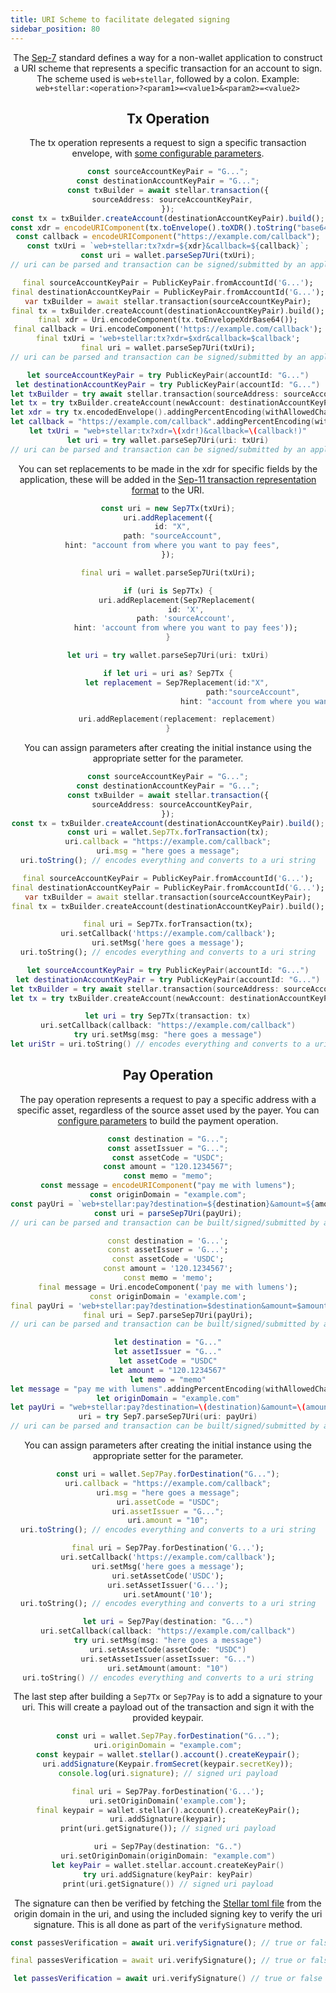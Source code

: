 ```yaml
---
title: URI Scheme to facilitate delegated signing
sidebar_position: 80
---
```



<Header />

The [Sep-7] standard defines a way for a non-wallet application to construct a URI scheme that represents a specific transaction for an account to sign. The scheme used is `web+stellar`, followed by a colon. Example: `web+stellar:<operation>?<param1>=<value1>&<param2>=<value2>`

## Tx Operation

The tx operation represents a request to sign a specific transaction envelope, with [some configurable parameters].

<CodeExample>

```typescript
const sourceAccountKeyPair = "G...";
const destinationAccountKeyPair = "G...";
const txBuilder = await stellar.transaction({
  sourceAddress: sourceAccountKeyPair,
});
const tx = txBuilder.createAccount(destinationAccountKeyPair).build();
const xdr = encodeURIComponent(tx.toEnvelope().toXDR().toString("base64"));
const callback = encodeURIComponent("https://example.com/callback");
const txUri = `web+stellar:tx?xdr=${xdr}&callback=${callback}`;
const uri = wallet.parseSep7Uri(txUri);
// uri can be parsed and transaction can be signed/submitted by an application that implements Sep-7
```

```dart
final sourceAccountKeyPair = PublicKeyPair.fromAccountId('G...');
final destinationAccountKeyPair = PublicKeyPair.fromAccountId('G...');
var txBuilder = await stellar.transaction(sourceAccountKeyPair);
final tx = txBuilder.createAccount(destinationAccountKeyPair).build();
final xdr = Uri.encodeComponent(tx.toEnvelopeXdrBase64());
final callback = Uri.encodeComponent('https://example.com/callback');
final txUri = 'web+stellar:tx?xdr=$xdr&callback=$callback';
final uri = wallet.parseSep7Uri(txUri);
// uri can be parsed and transaction can be signed/submitted by an application that implements Sep-7
```

```swift
let sourceAccountKeyPair = try PublicKeyPair(accountId: "G...")
let destinationAccountKeyPair = try PublicKeyPair(accountId: "G...")
let txBuilder = try await stellar.transaction(sourceAddress: sourceAccountKeyPair)
let tx = try txBuilder.createAccount(newAccount: destinationAccountKeyPair).build()
let xdr = try tx.encodedEnvelope().addingPercentEncoding(withAllowedCharacters: .urlHostAllowed) // url encoded
let callback = "https://example.com/callback".addingPercentEncoding(withAllowedCharacters: .urlHostAllowed)  // url encoded
let txUri = "web+stellar:tx?xdr=\(xdr!)&callback=\(callback!)"
let uri = try wallet.parseSep7Uri(uri: txUri)
// uri can be parsed and transaction can be signed/submitted by an application that implements Sep-7
```

</CodeExample>

You can set replacements to be made in the xdr for specific fields by the application, these will be added in the [Sep-11 transaction representation format] to the URI.

<CodeExample>

```typescript
const uri = new Sep7Tx(txUri);
uri.addReplacement({
  id: "X",
  path: "sourceAccount",
  hint: "account from where you want to pay fees",
});
```

```dart
final uri = wallet.parseSep7Uri(txUri);

if (uri is Sep7Tx) {
    uri.addReplacement(Sep7Replacement(
        id: 'X',
        path: 'sourceAccount',
        hint: 'account from where you want to pay fees'));
}
```

```swift
let uri = try wallet.parseSep7Uri(uri: txUri)

if let uri = uri as? Sep7Tx {
    let replacement = Sep7Replacement(id:"X",
                                      path:"sourceAccount",
                                      hint: "account from where you want to pay fees")

    uri.addReplacement(replacement: replacement)
}
```

</CodeExample>

You can assign parameters after creating the initial instance using the appropriate setter for the parameter.

<CodeExample>

```typescript
const sourceAccountKeyPair = "G...";
const destinationAccountKeyPair = "G...";
const txBuilder = await stellar.transaction({
  sourceAddress: sourceAccountKeyPair,
});
const tx = txBuilder.createAccount(destinationAccountKeyPair).build();
const uri = wallet.Sep7Tx.forTransaction(tx);
uri.callback = "https://example.com/callback";
uri.msg = "here goes a message";
uri.toString(); // encodes everything and converts to a uri string
```

```dart
final sourceAccountKeyPair = PublicKeyPair.fromAccountId('G...');
final destinationAccountKeyPair = PublicKeyPair.fromAccountId('G...');
var txBuilder = await stellar.transaction(sourceAccountKeyPair);
final tx = txBuilder.createAccount(destinationAccountKeyPair).build();

final uri = Sep7Tx.forTransaction(tx);
uri.setCallback('https://example.com/callback');
uri.setMsg('here goes a message');
uri.toString(); // encodes everything and converts to a uri string
```

```swift
let sourceAccountKeyPair = try PublicKeyPair(accountId: "G...")
let destinationAccountKeyPair = try PublicKeyPair(accountId: "G...")
let txBuilder = try await stellar.transaction(sourceAddress: sourceAccountKeyPair)
let tx = try txBuilder.createAccount(newAccount: destinationAccountKeyPair).build()

let uri = try Sep7Tx(transaction: tx)
uri.setCallback(callback: "https://example.com/callback")
try uri.setMsg(msg: "here goes a message")
let uriStr = uri.toString() // encodes everything and converts to a uri string
```

</CodeExample>

## Pay Operation

The pay operation represents a request to pay a specific address with a specific asset, regardless of the source asset used by the payer. You can [configure parameters] to build the payment operation.

<CodeExample>

```typescript
const destination = "G...";
const assetIssuer = "G...";
const assetCode = "USDC";
const amount = "120.1234567";
const memo = "memo";
const message = encodeURIComponent("pay me with lumens");
const originDomain = "example.com";
const payUri = `web+stellar:pay?destination=${destination}&amount=${amount}&memo=${memo}&msg=${message}&origin_domain=${originDomain}&asset_issuer=${assetIssuer}&asset_code=${assetCode}`;
const uri = parseSep7Uri(payUri);
// uri can be parsed and transaction can be built/signed/submitted by an application that implements Sep-7
```

```dart
const destination = 'G...';
const assetIssuer = 'G...';
const assetCode = 'USDC';
const amount = '120.1234567';
const memo = 'memo';
final message = Uri.encodeComponent('pay me with lumens');
const originDomain = 'example.com';
final payUri = 'web+stellar:pay?destination=$destination&amount=$amount&memo=$memo&msg=$message&origin_domain=$originDomain&asset_issuer=$assetIssuer&asset_code=$assetCode';
final uri = Sep7.parseSep7Uri(payUri);
// uri can be parsed and transaction can be built/signed/submitted by an application that implements Sep-7
```

```swift
let destination = "G..."
let assetIssuer = "G..."
let assetCode = "USDC"
let amount = "120.1234567"
let memo = "memo"
let message = "pay me with lumens".addingPercentEncoding(withAllowedCharacters: .urlHostAllowed) // url encoded
let originDomain = "example.com"
let payUri = "web+stellar:pay?destination=\(destination)&amount=\(amount)&memo=\(memo)&msg=\(message!)&origin_domain=\(originDomain)&asset_issuer=\(assetIssuer)&asset_code=\(assetCode)"
uri = try Sep7.parseSep7Uri(uri: payUri)
// uri can be parsed and transaction can be built/signed/submitted by an application that implements Sep-7
```

</CodeExample>

You can assign parameters after creating the initial instance using the appropriate setter for the parameter.

<CodeExample>

```typescript
const uri = wallet.Sep7Pay.forDestination("G...");
uri.callback = "https://example.com/callback";
uri.msg = "here goes a message";
uri.assetCode = "USDC";
uri.assetIssuer = "G...";
uri.amount = "10";
uri.toString(); // encodes everything and converts to a uri string
```

```dart
final uri = Sep7Pay.forDestination('G...');
uri.setCallback('https://example.com/callback');
uri.setMsg('here goes a message');
uri.setAssetCode('USDC');
uri.setAssetIssuer('G...');
uri.setAmount('10');
uri.toString(); // encodes everything and converts to a uri string
```

```swift
let uri = Sep7Pay(destination: "G...")
uri.setCallback(callback: "https://example.com/callback")
try uri.setMsg(msg: "here goes a message")
uri.setAssetCode(assetCode: "USDC")
uri.setAssetIssuer(assetIssuer: "G...")
uri.setAmount(amount: "10")
uri.toString() // encodes everything and converts to a uri string
```

</CodeExample>

The last step after building a `Sep7Tx` or `Sep7Pay` is to add a signature to your uri. This will create a payload out of the transaction and sign it with the provided keypair.

<CodeExample>

```typescript
const uri = wallet.Sep7Pay.forDestination("G...");
uri.originDomain = "example.com";
const keypair = wallet.stellar().account().createKeypair();
uri.addSignature(Keypair.fromSecret(keypair.secretKey));
console.log(uri.signature); // signed uri payload
```

```dart
final uri = Sep7Pay.forDestination('G...');
uri.setOriginDomain('example.com');
final keypair = wallet.stellar().account().createKeyPair();
uri.addSignature(keypair);
print(uri.getSignature()); // signed uri payload
```

```swift
uri = Sep7Pay(destination: "G..")
uri.setOriginDomain(originDomain: "example.com")
let keyPair = wallet.stellar.account.createKeyPair()
try uri.addSignature(keyPair: keyPair)
print(uri.getSignature()) // signed uri payload
```

</CodeExample>

The signature can then be verified by fetching the [Stellar toml file] from the origin domain in the uri, and using the included signing key to verify the uri signature. This is all done as part of the `verifySignature` method.

<CodeExample>

```typescript
const passesVerification = await uri.verifySignature(); // true or false
```

```dart
final passesVerification = await uri.verifySignature(); // true or false
```

```swift
let passesVerification = await uri.verifySignature() // true or false
```

</CodeExample>

[Sep-7]: https://github.com/stellar/stellar-protocol/blob/master/ecosystem/sep-0007.md
[Sep-11 transaction representation format]: https://github.com/stellar/stellar-protocol/blob/master/ecosystem/sep-0011.md
[some configurable parameters]: https://github.com/stellar/stellar-protocol/blob/master/ecosystem/sep-0007.md#operation-tx
[configure parameters]: https://github.com/stellar/stellar-protocol/blob/master/ecosystem/sep-0007.md#operation-pay
[Stellar toml file]: https://developers.stellar.org/docs/build/apps/example-application-tutorial/anchor-integration/sep1
